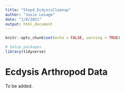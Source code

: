 ```yaml
---
title: "Step4_EcdysisCleanup"
author: "Josie Lesage"
date: "1/8/2021"
output: html_document
---
```


```r
knitr::opts_chunk$set(echo = FALSE, warning = TRUE)

# Setup packages
library(tidyverse)
```

# Ecdysis Arthropod Data

To be added.